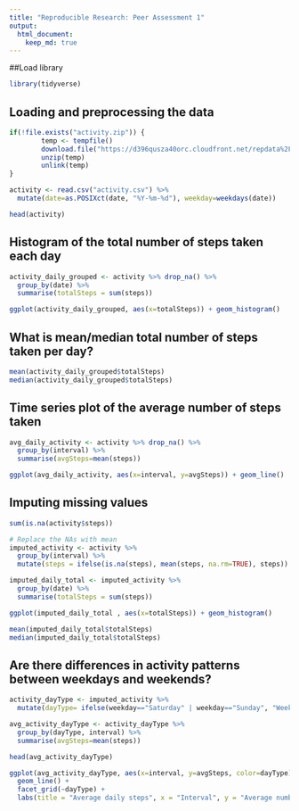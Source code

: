 ```yaml
---
title: "Reproducible Research: Peer Assessment 1"
output: 
  html_document:
    keep_md: true
---
```

##Load library
```r
library(tidyverse)
```


## Loading and preprocessing the data
```r
if(!file.exists("activity.zip")) {
        temp <- tempfile()
        download.file("https://d396qusza40orc.cloudfront.net/repdata%2Fdata%2Factivity.zip",temp)
        unzip(temp)
        unlink(temp)
}

activity <- read.csv("activity.csv") %>% 
  mutate(date=as.POSIXct(date, "%Y-%m-%d"), weekday=weekdays(date)) 

head(activity)
```

## Histogram of the total number of steps taken each day
```r
activity_daily_grouped <- activity %>% drop_na() %>% 
  group_by(date) %>%
  summarise(totalSteps = sum(steps))
```


```r
ggplot(activity_daily_grouped, aes(x=totalSteps)) + geom_histogram()
```

## What is mean/median total number of steps taken per day?
```r
mean(activity_daily_grouped$totalSteps)
median(activity_daily_grouped$totalSteps)
```

## Time series plot of the average number of steps taken

```r
avg_daily_activity <- activity %>% drop_na() %>% 
  group_by(interval) %>% 
  summarise(avgSteps=mean(steps))
```

```r
ggplot(avg_daily_activity, aes(x=interval, y=avgSteps)) + geom_line()
```


## Imputing missing values
```r
sum(is.na(activity$steps))

# Replace the NAs with mean
imputed_activity <- activity %>% 
  group_by(interval) %>% 
  mutate(steps = ifelse(is.na(steps), mean(steps, na.rm=TRUE), steps))
```
```r
imputed_daily_total <- imputed_activity %>% 
  group_by(date) %>%
  summarise(totalSteps = sum(steps))

ggplot(imputed_daily_total , aes(x=totalSteps)) + geom_histogram()

```
```r
mean(imputed_daily_total$totalSteps)
median(imputed_daily_total$totalSteps)
```


## Are there differences in activity patterns between weekdays and weekends?

```r
activity_dayType <- imputed_activity %>% 
  mutate(dayType= ifelse(weekday=="Saturday" | weekday=="Sunday", "Weekend", "Weekday"))

avg_activity_dayType <- activity_dayType %>% 
  group_by(dayType, interval) %>% 
  summarise(avgSteps=mean(steps))

head(avg_activity_dayType)
```


```r

ggplot(avg_activity_dayType, aes(x=interval, y=avgSteps, color=dayType)) + 
  geom_line() + 
  facet_grid(~dayType) +
  labs(title = "Average daily steps", x = "Interval", y = "Average number of steps")
```


